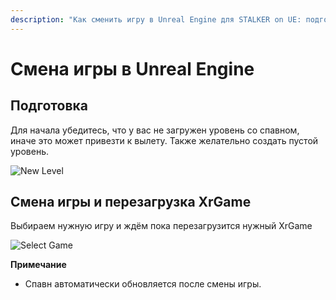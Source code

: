 ```yaml
---
description: "Как сменить игру в Unreal Engine для STALKER on UE: подготовка, выбор игры и перезагрузка XrGame, обновление спавна."
---
```


# Смена игры в Unreal Engine

## Подготовка

Для начала убедитесь, что у вас не загружен уровень со спавном, иначе это может привезти к вылету. Также желательно создать пустой уровень.

![New Level](./change-game.ru/img/new-level.png)

## Смена игры и перезагрузка XrGame
Выбираем нужную игру и ждём пока перезагрузится нужный XrGame

![Select Game](./change-game.ru/img/select-game.png)

**Примечание**
* Спавн автоматически обновляется после смены игры.
